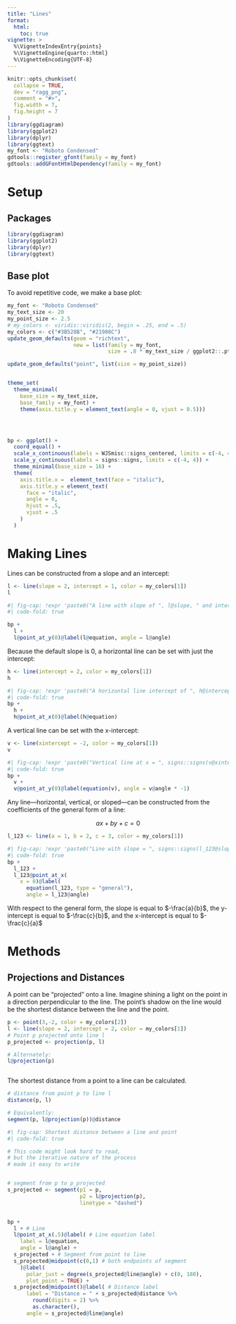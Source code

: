 ```yaml
---
title: "Lines"
format: 
  html:
    toc: true
vignette: >
  %\VignetteIndexEntry{points}
  %\VignetteEngine{quarto::html}
  %\VignetteEncoding{UTF-8}
---
```


```r
knitr::opts_chunk$set(
  collapse = TRUE,
  dev = "ragg_png",
  comment = "#>",
  fig.width = 7,
  fig.height = 7
)
library(ggdiagram)
library(ggplot2)
library(dplyr)
library(ggtext)
my_font <- "Roboto Condensed"
gdtools::register_gfont(family = my_font)
gdtools::addGFontHtmlDependency(family = my_font)
```

# Setup

## Packages

```r
library(ggdiagram)
library(ggplot2)
library(dplyr)
library(ggtext)

```

## Base plot

To avoid repetitive code, we make a base plot:

```r
my_font <- "Roboto Condensed"
my_text_size <- 20
my_point_size <- 2.5
# my_colors <- viridis::viridis(2, begin = .25, end = .5)
my_colors <- c("#3B528B", "#21908C")
update_geom_defaults(geom = "richtext", 
                     new = list(family = my_font, 
                                size = .8 * my_text_size / ggplot2::.pt))

update_geom_defaults("point", list(size = my_point_size))


theme_set(
  theme_minimal(
    base_size = my_text_size, 
    base_family = my_font) +
    theme(axis.title.y = element_text(angle = 0, vjust = 0.5)))




bp <- ggplot() +
  coord_equal() +
  scale_x_continuous(labels = WJSmisc::signs_centered, limits = c(-4, 4)) +
  scale_y_continuous(labels = signs::signs, limits = c(-4, 4)) +
  theme_minimal(base_size = 16) +
  theme(
    axis.title.x =  element_text(face = "italic"),
    axis.title.y = element_text(
      face = "italic",
      angle = 0,
      hjust = .5,
      vjust = .5
    )
  )
```

# Making Lines

Lines can be constructed from a slope and an intercept:

```r
l <- line(slope = 2, intercept = 1, color = my_colors[1])
l
```

```r
#| fig-cap: !expr 'paste0("A line with slope of ", l@slope, " and intercept of ", l@intercept)'
#| code-fold: true

bp +
  l +
  l@point_at_y(0)@label(l@equation, angle = l@angle)
```


Because the default slope is 0, a horizontal line can be set with just the intercept:

```r
h <- line(intercept = 2, color = my_colors[1])
h
```

```r
#| fig-cap: !expr 'paste0("A horizontal line intercept of ", h@intercept)'
#| code-fold: true
bp + 
  h + 
  h@point_at_x(0)@label(h@equation)

```


A vertical line can be set with the x-intercept:

```r
v <- line(xintercept = -2, color = my_colors[1])
v
```

```r
#| fig-cap: !expr 'paste0("Vertical line at x = ", signs::signs(v@xintercept))'
#| code-fold: true
bp + 
  v + 
  v@point_at_y(0)@label(equation(v), angle = v@angle * -1)

```



Any line---horizontal, vertical, or sloped---can be constructed from the coefficients of the general form of a line:

$$
ax+by+c=0
$$

```r
l_123 <- line(a = 1, b = 2, c = 3, color = my_colors[1])
```

```r
#| fig-cap: !expr 'paste0("Line with slope = ", signs::signs(l_123@slope), " and intercept = ", signs::signs(l_123@intercept))'
#| code-fold: true
bp +
  l_123 +
  l_123@point_at_x(
    x = 0)@label(
      equation(l_123, type = "general"), 
      angle = l_123@angle)
```

With respect to the general form, the slope is equal to $-\frac{a}{b}$, the y-intercept is equal to $-\frac{c}{b}$, and the x-intercept is equal to $-\frac{c}{a}$

# Methods

## Projections and Distances

A point can be "projected" onto a line. Imagine shining a light on the point in a direction perpendicular to the line. The point's shadow on the line would be the shortest distance between the line and the point.


```r
p <- point(3,-2, color = my_colors[2])
l <- line(slope = 2, intercept = 2, color = my_colors[1])
# Point p projected onto line l
p_projected <- projection(p, l)

# Alternately:
l@projection(p)



```


The shortest distance from a point to a line can be calculated.

```r
# distance from point p to line l
distance(p, l)

# Equivalently:
segment(p, l@projection(p))@distance
```

```r
#| fig-cap: Shortest distance between a line and point
#| code-fold: true

# This code might look hard to read,
# but the iterative nature of the process
# made it easy to write


# segment from p to p_projected
s_projected <- segment(p1 = p, 
                       p2 = l@projection(p), 
                       linetype = "dashed")


bp +
  l + # Line
  l@point_at_x(.5)@label( # Line equation label
    label = l@equation, 
    angle = l@angle) + 
  s_projected + # Segment from point to line
  s_projected@midpoint(c(0,1) # both endpoints of segment
    )@label(
      polar_just = degree(s_projected@line@angle) + c(0, 180), 
      plot_point = TRUE) + 
  s_projected@midpoint()@label( # Distance label
      label = "Distance = " + s_projected@distance %>% 
        round(digits = 2) %>% 
        as.character(),
      angle = s_projected@line@angle) 


```



